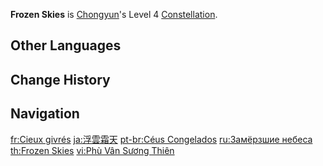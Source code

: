 {{Constellation Infobox
|image       = Constellation Frozen Skies.png
|description = Chongyun regenerates 1 Energy every time he hits an opponent affected by {{Cryo}}.<br>This effect can only occur once every 2s.
|level       = 4
|character   = Chongyun
|utility1    = Energy
}}
'''Frozen Skies''' is [[Chongyun]]'s Level 4 [[Constellation]].

==Other Languages==
{{Other Languages
|en      = Frozen Skies
|zhs     = 浮云霜天
|zhs_rm  = Fúyún Shuāngtiān
|zht     = 浮雲霜天
|zht_rm  = Fúyún Shuāngtiān
|zh_tl   = Floating Clouds, Frozen Skies
|ja      = 浮雲霜天
|ja_rm   = Ukigumo Souten
|ja_tl   = Floating Clouds, Frozen Skies
|ko      = 구름이 떠다니는 서리 하늘
|ko_rm   = Gureum-i Tteodanineun Seori Haneul
|ko_tl   = Cloud Floating Frost Sky
|es      = Cielos congelados
|es_tl   = Frozen Skies
|fr      = Cieux givrés
|fr_tl   = Frosted Skies
|ru      = Замёрзшие небеса
|ru_tl   = Frozen Skies
|th      = Frozen Skies
|vi      = {{tt|Phù Vân Sương Thiên|浮雲霜天}}
|vi_tl   = Floating Clouds, Frozen Skies{{Sino|vi}}
|de      = Gefrorene Wolken
|de_tl   = Frozen Clouds
|id      = Frozen Skies
|pt      = Céus Congelados
|pt_tl   = Frozen Skies
|tr      = Donuk Gökler
|tr_tl   = Frozen Skies
|it      = Cieli ghiacciati
|it_tl   = Frozen Skies
}}

==Change History==
{{Change History|1.0}}

==Navigation==
{{Talent Navbox|Chongyun}}

[[fr:Cieux givrés]]
[[ja:浮雲霜天]]
[[pt-br:Céus Congelados]]
[[ru:Замёрзшие небеса]]
[[th:Frozen Skies]]
[[vi:Phù Vân Sương Thiên]]